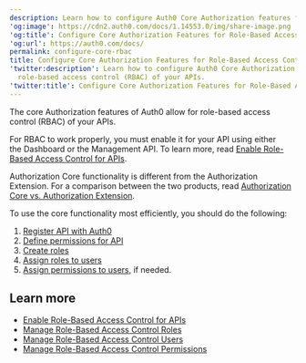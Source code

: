 ```yaml
---
description: Learn how to configure Auth0 Core Authorization features for role-based access control (RBAC) of your APIs.
'og:image': https://cdn2.auth0.com/docs/1.14553.0/img/share-image.png
'og:title': Configure Core Authorization Features for Role-Based Access Control
'og:url': https://auth0.com/docs/
permalink: configure-core-rbac
title: Configure Core Authorization Features for Role-Based Access Control
'twitter:description': Learn how to configure Auth0 Core Authorization features for
  role-based access control (RBAC) of your APIs.
'twitter:title': Configure Core Authorization Features for Role-Based Access Control
---
```

The core Authorization features of Auth0 allow for role-based access control (RBAC) of your APIs.

For RBAC to work properly, you must enable it for your API using either the Dashboard or the <Tooltip tip="Management API: A product to allow customers to perform administrative tasks." cta="View Glossary" href="/docs/glossary?term=Management+API">Management API</Tooltip>. To learn more, read [Enable Role-Based Access Control for APIs](/docs/get-started/apis/enable-role-based-access-control-for-apis).

Authorization Core functionality is different from the Authorization Extension. For a comparison between the two products, read [Authorization Core vs. Authorization Extension](/docs/manage-users/access-control/authorization-core-vs-authorization-extension).

To use the core functionality most efficiently, you should do the following:

1. [Register API with Auth0](/docs/get-started/auth0-overview/set-up-apis)
2. [Define permissions for API](/docs/get-started/apis/add-api-permissions)
3. [Create roles](/docs/manage-users/access-control/configure-core-rbac/roles/create-roles)
4. [Assign roles to users](/docs/manage-users/access-control/configure-core-rbac/rbac-users/assign-roles-to-users)
5. [Assign permissions to users](/docs/manage-users/access-control/configure-core-rbac/rbac-users/assign-permissions-to-users), if needed.

## Learn more

* [Enable Role-Based Access Control for APIs](/docs/get-started/apis/enable-role-based-access-control-for-apis)
* [Manage Role-Based Access Control Roles](/docs/manage-users/access-control/configure-core-rbac/roles)
* [Manage Role-Based Access Control Users](/docs/manage-users/access-control/configure-core-rbac/rbac-users)
* [Manage Role-Based Access Control Permissions](/docs/manage-users/access-control/configure-core-rbac/manage-permissions)